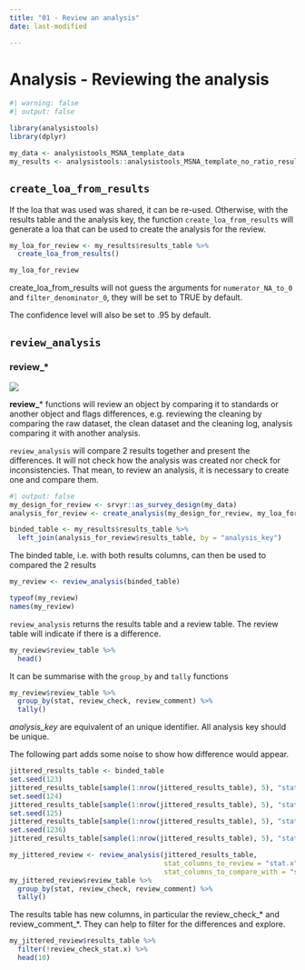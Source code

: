 ```yaml
---
title: "01 - Review an analysis"
date: last-modified

---
```

# Analysis - Reviewing the analysis
```r
#| warning: false
#| output: false

library(analysistools)
library(dplyr)

my_data <- analysistools_MSNA_template_data
my_results <- analysistools::analysistools_MSNA_template_no_ratio_results_table
```

## `create_loa_from_results`

If the loa that was used was shared, it can be re-used. Otherwise, with the results table and the analysis key, the function `create_loa_from_results` will generate a loa that can be used to create the analysis for the review. 

```r
my_loa_for_review <- my_results$results_table %>% 
  create_loa_from_results()

my_loa_for_review
```

::: {.callout-note .column-margin}
create_loa_from_results will not guess the arguments for `numerator_NA_to_0 ` and `filter_denominator_0 `, they will be set to TRUE by default.

The confidence level will also be set to .95 by default.
:::

## `review_analysis`

::: {.callout-tip appearance="minimal"}
### review\_\*

![](../config/images/verb - review.png)

**review\_**\* functions will review an object by comparing it to standards or another object and flags differences, e.g. reviewing the cleaning by comparing the raw dataset, the clean dataset and the cleaning log, analysis comparing it with another analysis. 

:::

`review_analysis` will compare 2 results together and present the differences. It will not check how the analysis was created nor check for inconsistencies. That mean, to review an analysis, it is necessary to create one and compare them. 

```r
#| output: false
my_design_for_review <- srvyr::as_survey_design(my_data)
analysis_for_review <- create_analysis(my_design_for_review, my_loa_for_review, sm_separator = "/")

binded_table <- my_results$results_table %>% 
  left_join(analysis_for_review$results_table, by = "analysis_key")
```
The binded table, i.e. with both results columns, can then be used to compared the 2 results
```r
my_review <- review_analysis(binded_table)

typeof(my_review)
names(my_review)
```
`review_analysis` returns the results table and a review table. The review table will indicate if there is a difference.
```r
my_review$review_table %>%
  head()
```
It can be summarise with the `group_by` and `tally` functions
```r
my_review$review_table %>%
  group_by(stat, review_check, review_comment) %>%
  tally()
```

::: {.callout-note .column-margin}
*analysis_key* are equivalent of an unique identifier. All analysis key should be unique.
:::

The following part adds some noise to show how difference would appear.
```r
jittered_results_table <- binded_table
set.seed(123)
jittered_results_table[sample(1:nrow(jittered_results_table), 5), "stat.x"] <- sample(unique(jittered_results_table$stat.x), 5, T)
set.seed(124)
jittered_results_table[sample(1:nrow(jittered_results_table), 5), "stat.y"] <- sample(unique(jittered_results_table$stat.y), 5, T)
set.seed(125)
jittered_results_table[sample(1:nrow(jittered_results_table), 5), "stat.x"] <- NA
set.seed(1236)
jittered_results_table[sample(1:nrow(jittered_results_table), 5), "stat.y"] <- NA

```

```r
my_jittered_review <- review_analysis(jittered_results_table, 
                                      stat_columns_to_review = "stat.x",
                                      stat_columns_to_compare_with = "stat.y")
my_jittered_review$review_table %>%
  group_by(stat, review_check, review_comment) %>%
  tally()
```

The results table has new columns, in particular the review_check_* and review_comment_*. They can help to filter for the differences and explore.

```r
my_jittered_review$results_table %>%
  filter(!review_check_stat.x) %>% 
  head(10)
```
